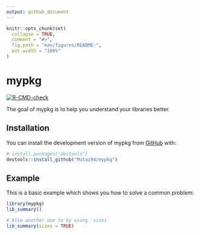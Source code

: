 ```yaml
---
output: github_document
---
```


<!-- README.md is generated from README.Rmd. Please edit that file -->

```r
knitr::opts_chunk$set(
  collapse = TRUE,
  comment = "#>",
  fig.path = "man/figures/README-",
  out.width = "100%"
)
```

# mypkg

<!-- badges: start -->
[![R-CMD-check](https://github.com/Mutaz94/mypkg/actions/workflows/R-CMD-check.yaml/badge.svg)](https://github.com/Mutaz94/mypkg/actions/workflows/R-CMD-check.yaml)
<!-- badges: end -->

The goal of mypkg is to help you understand your libraries better. 

## Installation

You can install the development version of mypkg from [GitHub](https://github.com/) with:

``` r
# install.packages("devtools")
devtools::install_github("Mutaz94/mypkg")
```

## Example

This is a basic example which shows you how to solve a common problem:

```r
library(mypkg)
lib_summary()

# Also another one to by using `sizes` 
lib_summary(sizes = TRUE)
```

